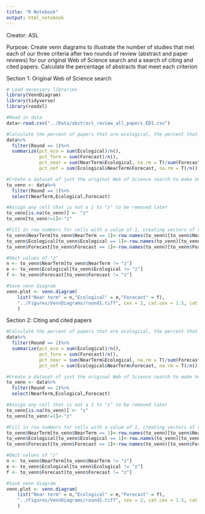 ```yaml
---
title: "R Notebook"
output: html_notebook
---
```

Creator: ASL

Purpose: Create venn diagrams to illustrate the number of studies that met each of our three criteria after two rounds of review (abstract and paper reviews) for our original Web of Science search and a search of citing and cited papers. Calculate the percentage of abstracts that meet each criterion

Section 1: Original Web of Science search

```r
# Load necessary libraries
library(VennDiagram)
library(tidyverse)
library(readxl)

#Read in data
data<-read.csv("../Data/abstract_review_all_papers_EDI.csv")

#Calculate the percent of papers that are ecological, the percent that are forecassts, the percent of ecological forecasts that are near-term, and the percent of all papers that are near-term ecological forecasts
data%>%
  filter(Round == 1)%>%
  summarize(pct_eco = sum(Ecological)/n(),
            pct_fore = sum(Forecast)/n(),
            pct_near = sum(NearTerm&Ecological, na.rm = T)/sum(Forecast&Ecological),
            pct_nef = sum(Ecological&NearTerm&Forecast, na.rm = T)/n())

#Create a dataset of just the original Web of Science search to make Venn Diagram
to_venn <- data%>%
  filter(Round == 1)%>%
  select(NearTerm,Ecological,Forecast)

#Assign any cell that is not a 1 to "z" to be removed later
to_venn[is.na(to_venn)] <- "z"
to_venn[to_venn!=1]<-"z"

#Fill in row numbers for cells with a value of 1, creating vectors of row numbers that meet each criterion
to_venn$NearTerm[to_venn$NearTerm == 1]<-row.names(to_venn)[to_venn$NearTerm == 1]
to_venn$Ecological[to_venn$Ecological == 1]<-row.names(to_venn)[to_venn$Ecological == 1]
to_venn$Forecast[to_venn$Forecast == 1]<-row.names(to_venn)[to_venn$Forecast == 1]

#Omit values of "z"
n <- to_venn$NearTerm[to_venn$NearTerm != "z"]
e <- to_venn$Ecological[to_venn$Ecological != "z"]
f <- to_venn$Forecast[to_venn$Forecast != "z"]

#Save venn diagram
venn.plot <- venn.diagram(
	list("Near term" = n,"Ecological" = e,"Forecast" = f), 
	"../Figures/VennDiagrams/round1.tiff", cex = 2, cat.cex = 1.5, cat.dist = c(.03,0.1,0.06), cat.pos = c(320,40,160),margin = .1
	)
```

Section 2: Citing and cited papers
```r
#Calculate the percent of papers that are ecological, the percent that are forecassts, the percent of ecological forecasts that are near-term, and the percent of all papers that are near-term ecological forecasts
data%>%
  filter(Round == 2)%>%
  summarize(pct_eco = sum(Ecological)/n(),
            pct_fore = sum(Forecast)/n(),
            pct_near = sum(NearTerm&Ecological, na.rm = T)/sum(Forecast&Ecological),
            pct_nef = sum(Ecological&NearTerm&Forecast, na.rm = T)/n())

#Create a dataset of just the original Web of Science search to make Venn Diagram
to_venn <- data%>%
  filter(Round == 2)%>%
  select(NearTerm,Ecological,Forecast)

#Assign any cell that is not a 1 to "z" to be removed later
to_venn[is.na(to_venn)] <- "z"
to_venn[to_venn!=1]<-"z"

#Fill in row numbers for cells with a value of 1, creating vectors of row numbers that meet each criterion
to_venn$NearTerm[to_venn$NearTerm == 1]<-row.names(to_venn)[to_venn$NearTerm == 1]
to_venn$Ecological[to_venn$Ecological == 1]<-row.names(to_venn)[to_venn$Ecological == 1]
to_venn$Forecast[to_venn$Forecast == 1]<-row.names(to_venn)[to_venn$Forecast == 1]

#Omit values of "z"
n <- to_venn$NearTerm[to_venn$NearTerm != "z"]
e <- to_venn$Ecological[to_venn$Ecological != "z"]
f <- to_venn$Forecast[to_venn$Forecast != "z"]

#Save venn diagram
venn.plot <- venn.diagram(
	list("Near term" = n,"Ecological" = e,"Forecast" = f), 
	"../Figures/VennDiagrams/round2.tiff", cex = 2, cat.cex = 1.5, cat.dist = c(.03,0.1,0.06), cat.pos = c(320,40,160),margin = .1
	)
```